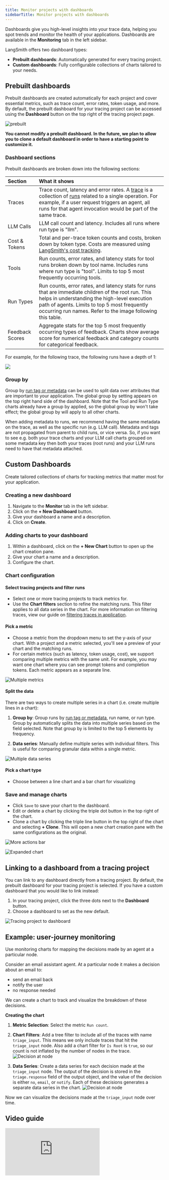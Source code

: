 ```yaml
---
title: Monitor projects with dashboards
sidebarTitle: Monitor projects with dashboards
---
```


Dashboards give you high-level insights into your trace data, helping you spot trends and monitor the health of your applications. Dashboards are available in the **Monitoring** tab in the left sidebar.

LangSmith offers two dashboard types:

- **Prebuilt dashboards**: Automatically generated for every tracing project.
- **Custom dashboards**: Fully configurable collections of charts tailored to your needs.

## Prebuilt dashboards

Prebuilt dashboards are created automatically for each project and cover essential metrics, such as trace count, error rates, token usage, and more. By default, the prebuilt dashboard for your tracing project can be accessed using the **Dashboard** button on the top right of the tracing project page.

![prebuilt](/langsmith/images/prebuilt.gif)

<Note>**You cannot modify a prebuilt dashboard. In the future, we plan to allow you to clone a default dashboard in order to have a starting point to customize it.**</Note>

### Dashboard sections

Prebuilt dashboards are broken down into the following sections:

| Section | What it shows |
| :------ | :------------ |
| Traces | Trace count, latency and error rates. A [trace](/langsmith/observability-concepts#traces) is a collection of [runs](/langsmith/observability-concepts#runs) related to a single operation. For example, if a user request triggers an agent, all runs for that agent invocation would be part of the same trace. |
| LLM Calls | LLM call count and latency. Includes all runs where run type is "llm". |
| Cost & Tokens | Total and per-trace token counts and costs, broken down by token type. Costs are measured using [LangSmith's cost tracking](/langsmith/log-llm-trace#manually-provide-token-counts). |
| Tools | Run counts, error rates, and latency stats for tool runs broken down by tool name. Includes runs where run type is "tool". Limits to top 5 most frequently occurring tools. |
| Run Types | Run counts, error rates, and latency stats for runs that are immediate children of the root run. This helps in understanding the high-level execution path of agents. Limits to top 5 most frequently occurring run names. Refer to the image following this table. |
| Feedback Scores | Aggregate stats for the top 5 most frequently occurring types of feedback. Charts show average score for numerical feedback and category counts for categorical feedback. |

For example, for the following trace, the following runs have a depth of 1:

![](/langsmith/images/run-depth-explained.png)

### Group by

Group by [run tag or metadata](/langsmith/add-metadata-tags) can be used to split data over attributes that are important to your application. The global group by setting appears on the top right hand side of the dashboard. Note that the Tool and Run Type charts already have a group by applied, so the global group by won't take effect; the global group by will apply to all other charts.

<Note>When adding metadata to runs, we recommend having the same metadata on the trace, as well as the specific run (e.g. LLM call). Metadata and tags are not propagated from parent to child runs, or vice versa. So, if you want to see e.g. both your trace charts and your LLM call charts grouped on some metadata key then both your traces (root runs) and your LLM runs need to have that metadata attached.</Note>

## Custom Dashboards

Create tailored collections of charts for tracking metrics that matter most for your application.

### Creating a new dashboard

1. Navigate to the **Monitor** tab in the left sidebar.
2. Click on the **+ New Dashboard** button.
3. Give your dashboard a name and a description.
4. Click on **Create**.

### Adding charts to your dashboard

1. Within a dashboard, click on the **+ New Chart** button to open up the chart creation pane.
2. Give your chart a name and a description.
3. Configure the chart.

### Chart configuration

#### Select tracing projects and filter runs

- Select one or more tracing projects to track metrics for.
- Use the **Chart filters** section to refine the matching runs. This filter applies to all data series in the chart. For more information on filtering traces, view our guide on [filtering traces in application](./filter-traces-in-application).

#### Pick a metric

- Choose a metric from the dropdown menu to set the y-axis of your chart. With a project and a metric selected, you'll see a preview of your chart and the matching runs.
- For certain metrics (such as latency, token usage, cost), we support comparing multiple metrics with the same unit. For example, you may want one chart where you can see prompt tokens and completion tokens. Each metric appears as a separate line.

![Multiple metrics](/langsmith/images/compare-metrics.png)

#### Split the data

There are two ways to create multiple series in a chart (i.e. create multiple lines in a chart):

1. **Group by**: Group runs by [run tag or metadata](/langsmith/add-metadata-tags), run name, or run type. Group by automatically splits the data into multiple series based on the field selected. Note that group by is limited to the top 5 elements by frequency.

2. **Data series**: Manually define multiple series with individual filters. This is useful for comparing granular data within a single metric.

![Multiple data series](/langsmith/images/multiple-data-series.png)

#### Pick a chart type

- Choose between a line chart and a bar chart for visualizing

### Save and manage charts

- Click `Save` to save your chart to the dashboard.
- Edit or delete a chart by clicking the triple dot button in the top right of the chart.
- Clone a chart by clicking the triple line button in the top right of the chart and selecting **+ Clone**. This will open a new chart creation pane with the same configurations as the original.

![More actions bar](/langsmith/images/more-actions-bar.png)

![Expanded chart](/langsmith/images/expanded-chart.png)

## Linking to a dashboard from a tracing project

You can link to any dashboard directly from a tracing project. By default, the prebuilt dashboard for your tracing project is selected. If you have a custom dashboard that you would like to link instead:

1. In your tracing project, click the three dots next to the **Dashboard** button.
2. Choose a dashboard to set as the new default.

![Tracing project to dashboard](/langsmith/images/tracing-project-to-dashboard.png)

## Example: user-journey monitoring

Use monitoring charts for mapping the decisions made by an agent at a particular node.

Consider an email assistant agent. At a particular node it makes a decision about an email to:

- send an email back
- notify the user
- no response needed

We can create a chart to track and visualize the breakdown of these decisions.

**Creating the chart**

1. **Metric Selection**: Select the metric `Run count`.
2. **Chart Filters**: Add a tree filter to include all of the traces with name `triage_input`. This means we only include traces that hit the `triage_input` node. Also add a chart filter for `Is Root` is `true`, so our count is not inflated by the number of nodes in the trace.
   ![Decision at node](/langsmith/images/chart-filters-for-node-decision.png)

3. **Data Series**: Create a data series for each decision made at the `triage_input` node. The output of the decision is stored in the `triage.response` field of the output object, and the value of the decision is either `no`, `email`, or `notify`. Each of these decisions generates a separate data series in the chart.
   ![Decision at node](/langsmith/images/decision-at-node.png)

Now we can visualize the decisions made at the `triage_input` node over time.

## Video guide
<iframe
  className="w-full aspect-video rounded-xl"
  src="https://www.youtube.com/embed/VxsIvf9NdxI?si=7ksp9qyw-i0lcwxg"
  title="YouTube video player"
  frameBorder="0"
  allow="accelerometer; autoplay; clipboard-write; encrypted-media; gyroscope; picture-in-picture"
  allowFullScreen
></iframe>
